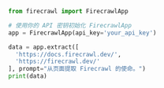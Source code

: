 ```python Python
from firecrawl import FirecrawlApp

# 使用你的 API 密钥初始化 FirecrawlApp
app = FirecrawlApp(api_key='your_api_key')

data = app.extract([
  'https://docs.firecrawl.dev/',
  'https://firecrawl.dev/'
], prompt="从页面提取 Firecrawl 的使命。")
print(data)
```
